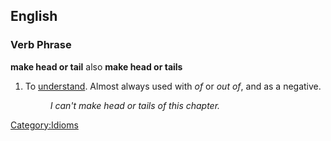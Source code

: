 ==English==

===Verb Phrase===
'''make head or tail''' also '''make head or tails'''

# To [[understand]]. Almost always used with ''of'' or ''out of'', and as a negative.
#:''I can't make head or tails of this chapter.''

[[Category:Idioms]]